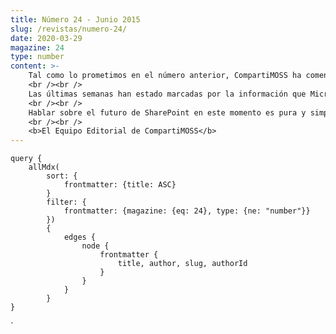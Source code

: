 ```yaml
---
title: Número 24 - Junio 2015
slug: /revistas/numero-24/
date: 2020-03-29
magazine: 24
type: number
content: >-
    ​Tal como lo prometimos en el número anterior, CompartiMOSS ha comenzado a explorar las fronteras de "La Nube" de Microsoft. En el número que estamos presentando hoy hemos incluido varios artículos relacionados tanto con Office 365 (y su implementación de SharePoint 365), como de Azure. Pero por supuesto no nos olvidamos, ni nunca nos olvidaremos de SharePoint OnPremises, aunque Microsoft nos empuja cada vez a que lo dejemos de lado.
    <br /><br />
    Las últimas semanas han estado marcadas por la información que Microsoft liberó en la conferencia Ignite. Si el futuro cercano de SharePoint se pudiera resumir en un parágrafo, podríamos decir que los próximos años estarán enmarcados en "Sistemas Híbridos". Aunque Microsoft hasta hace poco tiempo había dado señales de que la próxima versión de SharePoint (2016) OnPremises sería la última, y de ahí en adelante solamente existiría SharePoint 365, en Ignite mostraron un cambio radical de opinión y aseguraron que seguirían entregando nuevas versiones OnPremises cada cuantos años. Y aunque esto ha sido un alivio para muchos de nuestros clientes que no quieren o pueden moverse a La Nube, se han abierto algunas nuevas inquietudes, como por ejemplo cual será el futuro de Yammer (el que parece bastante incierto en este momento, aunque Microsoft no haya dicho nada al respecto).
    <br /><br />
    Hablar sobre el futuro de SharePoint en este momento es pura y simple especulación: probablemente Microsoft mismo no sabe cuál será. Así que la única seguridad de que disponemos ahora mismo es que ustedes, nuestros lectores, disfrutarán leyendo este número, tanto como los autores de los artículos, y nosotros, los editores, hemos disfrutado creándolo.
    <br /><br />
    <b>El Equipo Editorial de CompartiMOSS​​​​​​​​</b>
---
```



<NumberHeader frontmatter={props.pageContext.frontmatter} />

<ViewArticles articles={props.data.allMdx} title="Índice" />

<ViewPartners />

    query {
        allMdx(    
            sort: {
                frontmatter: {title: ASC}
            }
            filter: {
                frontmatter: {magazine: {eq: 24}, type: {ne: "number"}}
            }) 
            {
                edges {
                    node {
                        frontmatter {
                            title, author, slug, authorId
                        }      
                    }
                }
            }
    }
`
